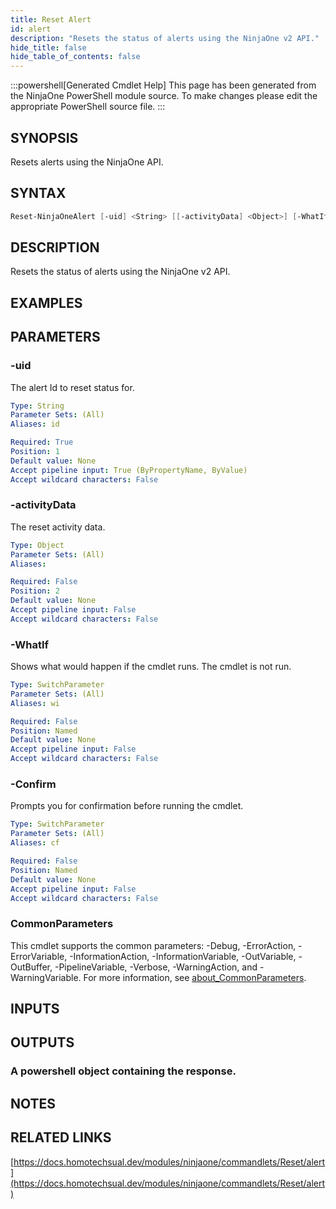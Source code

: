 ```yaml
---
title: Reset Alert
id: alert
description: "Resets the status of alerts using the NinjaOne v2 API."
hide_title: false
hide_table_of_contents: false
---
```


:::powershell[Generated Cmdlet Help]
This page has been generated from the NinjaOne PowerShell module source. To make changes please edit the appropriate PowerShell source file.
:::

## SYNOPSIS

Resets alerts using the NinjaOne API.

## SYNTAX

```powershell
Reset-NinjaOneAlert [-uid] <String> [[-activityData] <Object>] [-WhatIf] [-Confirm] [<CommonParameters>]
```

## DESCRIPTION

Resets the status of alerts using the NinjaOne v2 API.

## EXAMPLES

## PARAMETERS

### -uid

The alert Id to reset status for.

```yaml
Type: String
Parameter Sets: (All)
Aliases: id

Required: True
Position: 1
Default value: None
Accept pipeline input: True (ByPropertyName, ByValue)
Accept wildcard characters: False
```

### -activityData

The reset activity data.

```yaml
Type: Object
Parameter Sets: (All)
Aliases:

Required: False
Position: 2
Default value: None
Accept pipeline input: False
Accept wildcard characters: False
```

### -WhatIf

Shows what would happen if the cmdlet runs.
The cmdlet is not run.

```yaml
Type: SwitchParameter
Parameter Sets: (All)
Aliases: wi

Required: False
Position: Named
Default value: None
Accept pipeline input: False
Accept wildcard characters: False
```

### -Confirm

Prompts you for confirmation before running the cmdlet.

```yaml
Type: SwitchParameter
Parameter Sets: (All)
Aliases: cf

Required: False
Position: Named
Default value: None
Accept pipeline input: False
Accept wildcard characters: False
```

### CommonParameters

This cmdlet supports the common parameters: -Debug, -ErrorAction, -ErrorVariable, -InformationAction, -InformationVariable, -OutVariable, -OutBuffer, -PipelineVariable, -Verbose, -WarningAction, and -WarningVariable. For more information, see [about_CommonParameters](http://go.microsoft.com/fwlink/?LinkID=113216).

## INPUTS

## OUTPUTS

### A powershell object containing the response.

## NOTES

## RELATED LINKS

[https://docs.homotechsual.dev/modules/ninjaone/commandlets/Reset/alert](https://docs.homotechsual.dev/modules/ninjaone/commandlets/Reset/alert)
